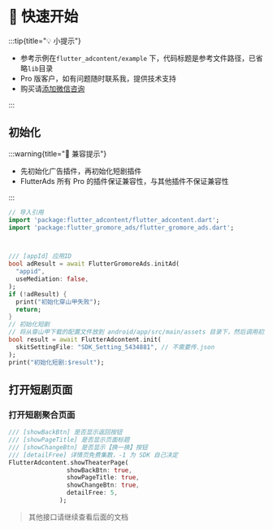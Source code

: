 
# 🦜 快速开始


:::tip{title="💡 小提示"}

 - 参考示例在`flutter_adcontent/example` 下，代码标题是参考文件路径，已省略`lib`目录
 - Pro 版客户，如有问题随时联系我，提供技术支持
 - 购买请[添加微信咨询](/start/me)

:::

## 初始化

:::warning{title="🚧 兼容提示"}

 - 先初始化广告插件，再初始化短剧插件
 - FlutterAds 所有 Pro 的插件保证兼容性，与其他插件不保证兼容性

:::

```dart title="example/main.dart"
// 导入引用
import 'package:flutter_adcontent/flutter_adcontent.dart';
import 'package:flutter_gromore_ads/flutter_gromore_ads.dart';



/// [appId] 应用ID
bool adResult = await FlutterGromoreAds.initAd(
  "appid",
  useMediation: false,
);
if (!adResult) {
  print("初始化穿山甲失败");
  return;
}
// 初始化短剧
// 将从穿山甲下载的配置文件放到 android/app/src/main/assets 目录下，然后调用初始化方法即可
bool result = await FlutterAdcontent.init(
  skitSettingFile: "SDK_Setting_5434881", // 不需要传.json
);
print("初始化短剧:$result");
```

## 打开短剧页面

### 打开短剧聚合页面

``` dart
/// [showBackBtn] 是否显示返回按钮
/// [showPageTitle] 是否显示页面标题
/// [showChangeBtn] 是否显示【换一换】按钮
/// [detailFree] 详情页免费集数，-1 为 SDK 自己决定
FlutterAdcontent.showTheaterPage(
                showBackBtn: true,
                showPageTitle: true,
                showChangeBtn: true,
                detailFree: 5,
              );
```

> 其他接口请继续查看后面的文档




